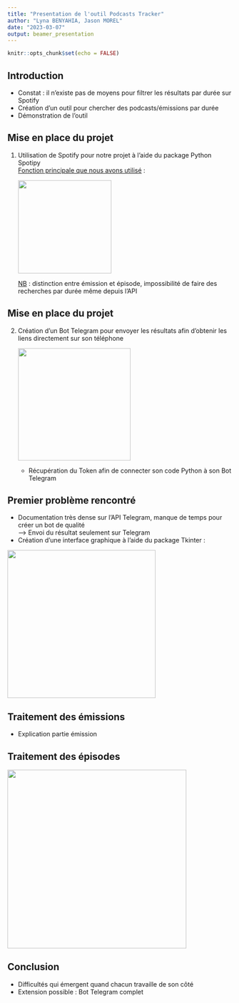```yaml
---
title: "Presentation de l'outil Podcasts Tracker"
author: "Lyna BENYAHIA, Jason MOREL"
date: "2023-03-07"
output: beamer_presentation
---
```


```r
knitr::opts_chunk$set(echo = FALSE)
```

## Introduction

-   Constat : il n'existe pas de moyens pour filtrer les résultats par durée sur Spotify
-   Création d'un outil pour chercher des podcasts/émissions par durée
-   Démonstration de l'outil

## Mise en place du projet

1.  Utilisation de Spotify pour notre projet à l'aide du package Python Spotipy\
    [Fonction principale que nous avons utilisé]{.underline} :

    ![](images/Capture%20d%E2%80%99e%CC%81cran%202023-03-07%20a%CC%80%2021.37.31.png){width="209"}

    [NB]{.underline} : distinction entre émission et épisode, impossibilité de faire des recherches par durée même depuis l'API

## Mise en place du projet

2.  Création d'un Bot Telegram pour envoyer les résultats afin d'obtenir les liens directement sur son téléphone

    ![](images/Capture%20d%E2%80%99e%CC%81cran%202023-03-07%20a%CC%80%2021.48.48.png){width="252"}

    -   Récupération du Token afin de connecter son code Python à son Bot Telegram

## Premier problème rencontré

-   Documentation très dense sur l'API Telegram, manque de temps pour créer un bot de qualité\
    ---\> Envoi du résultat seulement sur Telegram
-   Création d'une interface graphique à l'aide du package Tkinter :

![](images/Capture%20d%E2%80%99e%CC%81cran%202023-03-11%20a%CC%80%2010.10.40.png){width="332"}

## Traitement des émissions

-   Explication partie émission

## Traitement des épisodes

![](images/Capture%20d%E2%80%99e%CC%81cran%202023-03-11%20a%CC%80%2010.05.28-01.png){width="401"}

## Conclusion

-   Difficultés qui émergent quand chacun travaille de son côté
-   Extension possible : Bot Telegram complet
